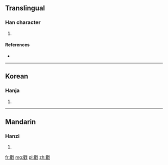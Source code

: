 ==Translingual==

===Han character===
{{Han char|rn=62|rad=戈|as=18|sn=22|four=|canj=月土戈 (BGI), X月土戈 (XBGI)}}

# {{defn|Han|sort=戈18}}

====References====
* {{Han ref|kx=0414.310|dkj=11695|dj=0759.020|hdz=21415.070|uh=6235|ud=25141}}

----

==Korean==

===Hanja===
{{ko-hanja|hangeul=구|eumhun=|rv=gu|mr=ku|y=kwu}}

# {{defn|lang=ko|sort=戈18}}

----

==Mandarin==

===Hanzi===
{{cmn-hanzi|pin=[[qú]] ([[qu2]])|wg=ch'ü<sup>2</sup>}}

# {{defn|lang=cmn|sort=戈18}}

[[fr:戵]]
[[mg:戵]]
[[pl:戵]]
[[zh:戵]]